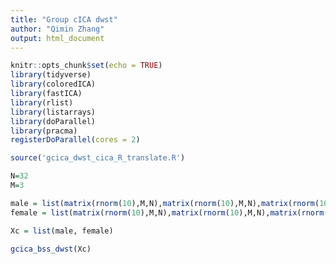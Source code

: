 ```yaml
---
title: "Group cICA dwst"
author: "Qimin Zhang"
output: html_document
---
```


```r
knitr::opts_chunk$set(echo = TRUE)
library(tidyverse)
library(coloredICA)
library(fastICA)
library(rlist)
library(listarrays)
library(doParallel)
library(pracma)
registerDoParallel(cores = 2)
```


```r
source('gcica_dwst_cica_R_translate.R')
```


```r
N=32
M=3

male = list(matrix(rnorm(10),M,N),matrix(rnorm(10),M,N),matrix(rnorm(10),M,N),matrix(rnorm(10),M,N),matrix(rnorm(10),M,N))
female = list(matrix(rnorm(10),M,N),matrix(rnorm(10),M,N),matrix(rnorm(10),M,N))

Xc = list(male, female)

gcica_bss_dwst(Xc)
```



